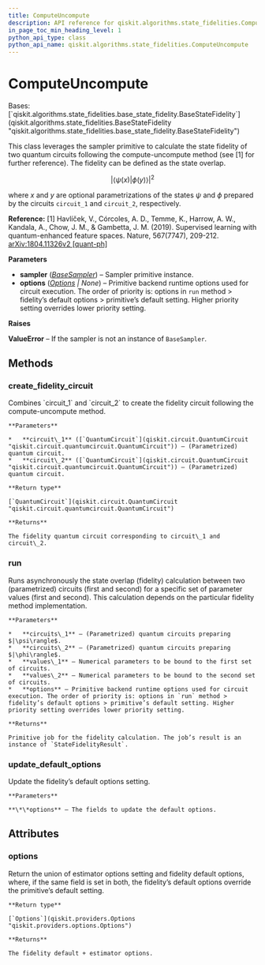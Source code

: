 ```yaml
---
title: ComputeUncompute
description: API reference for qiskit.algorithms.state_fidelities.ComputeUncompute
in_page_toc_min_heading_level: 1
python_api_type: class
python_api_name: qiskit.algorithms.state_fidelities.ComputeUncompute
---
```


# ComputeUncompute

<Class id="qiskit.algorithms.state_fidelities.ComputeUncompute" isDedicatedPage={true} github="https://github.com/qiskit/qiskit/tree/stable/0.23/qiskit/algorithms/state_fidelities/compute_uncompute.py" signature="ComputeUncompute(sampler, options=None)" modifiers="class">
  Bases: [`qiskit.algorithms.state_fidelities.base_state_fidelity.BaseStateFidelity`](qiskit.algorithms.state_fidelities.BaseStateFidelity "qiskit.algorithms.state_fidelities.base_state_fidelity.BaseStateFidelity")

  This class leverages the sampler primitive to calculate the state fidelity of two quantum circuits following the compute-uncompute method (see \[1] for further reference). The fidelity can be defined as the state overlap.

$$
|\langle\psi(x)|\phi(y)\rangle|^2
$$

  where $x$ and $y$ are optional parametrizations of the states $\psi$ and $\phi$ prepared by the circuits `circuit_1` and `circuit_2`, respectively.

  **Reference:** \[1] Havlíček, V., Córcoles, A. D., Temme, K., Harrow, A. W., Kandala, A., Chow, J. M., & Gambetta, J. M. (2019). Supervised learning with quantum-enhanced feature spaces. Nature, 567(7747), 209-212. [arXiv:1804.11326v2 \[quant-ph\]](https://arxiv.org/pdf/1804.11326.pdf)

  **Parameters**

  *   **sampler** ([*BaseSampler*](qiskit.primitives.BaseSampler "qiskit.primitives.BaseSampler")) – Sampler primitive instance.
  *   **options** ([*Options*](qiskit.providers.Options "qiskit.providers.Options") *| None*) – Primitive backend runtime options used for circuit execution. The order of priority is: options in `run` method > fidelity’s default options > primitive’s default setting. Higher priority setting overrides lower priority setting.

  **Raises**

  **ValueError** – If the sampler is not an instance of `BaseSampler`.

  ## Methods

  <span id="qiskit-algorithms-state-fidelities-computeuncompute-create-fidelity-circuit" />

  ### create\_fidelity\_circuit

  <Function id="qiskit.algorithms.state_fidelities.ComputeUncompute.create_fidelity_circuit" signature="ComputeUncompute.create_fidelity_circuit(circuit_1, circuit_2)">
    Combines `circuit_1` and `circuit_2` to create the fidelity circuit following the compute-uncompute method.

    **Parameters**

    *   **circuit\_1** ([`QuantumCircuit`](qiskit.circuit.QuantumCircuit "qiskit.circuit.quantumcircuit.QuantumCircuit")) – (Parametrized) quantum circuit.
    *   **circuit\_2** ([`QuantumCircuit`](qiskit.circuit.QuantumCircuit "qiskit.circuit.quantumcircuit.QuantumCircuit")) – (Parametrized) quantum circuit.

    **Return type**

    [`QuantumCircuit`](qiskit.circuit.QuantumCircuit "qiskit.circuit.quantumcircuit.QuantumCircuit")

    **Returns**

    The fidelity quantum circuit corresponding to circuit\_1 and circuit\_2.
  </Function>

  <span id="qiskit-algorithms-state-fidelities-computeuncompute-run" />

  ### run

  <Function id="qiskit.algorithms.state_fidelities.ComputeUncompute.run" signature="ComputeUncompute.run(circuits_1, circuits_2, values_1=None, values_2=None, **options)">
    Runs asynchronously the state overlap (fidelity) calculation between two (parametrized) circuits (first and second) for a specific set of parameter values (first and second). This calculation depends on the particular fidelity method implementation.

    **Parameters**

    *   **circuits\_1** – (Parametrized) quantum circuits preparing $|\psi\rangle$.
    *   **circuits\_2** – (Parametrized) quantum circuits preparing $|\phi\rangle$.
    *   **values\_1** – Numerical parameters to be bound to the first set of circuits.
    *   **values\_2** – Numerical parameters to be bound to the second set of circuits.
    *   **options** – Primitive backend runtime options used for circuit execution. The order of priority is: options in `run` method > fidelity’s default options > primitive’s default setting. Higher priority setting overrides lower priority setting.

    **Returns**

    Primitive job for the fidelity calculation. The job’s result is an instance of `StateFidelityResult`.
  </Function>

  <span id="qiskit-algorithms-state-fidelities-computeuncompute-update-default-options" />

  ### update\_default\_options

  <Function id="qiskit.algorithms.state_fidelities.ComputeUncompute.update_default_options" signature="ComputeUncompute.update_default_options(**options)">
    Update the fidelity’s default options setting.

    **Parameters**

    **\*\*options** – The fields to update the default options.
  </Function>

  ## Attributes

  ### options

  <Attribute id="qiskit.algorithms.state_fidelities.ComputeUncompute.options">
    Return the union of estimator options setting and fidelity default options, where, if the same field is set in both, the fidelity’s default options override the primitive’s default setting.

    **Return type**

    [`Options`](qiskit.providers.Options "qiskit.providers.options.Options")

    **Returns**

    The fidelity default + estimator options.
  </Attribute>
</Class>

